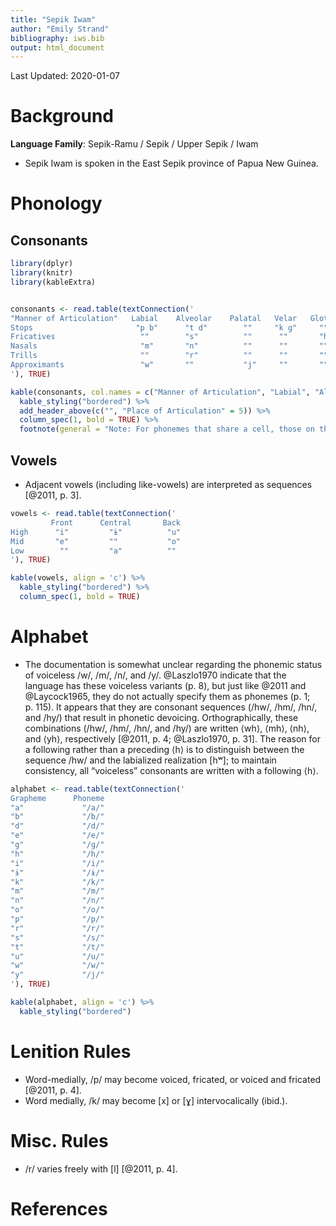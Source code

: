```yaml
---
title: "Sepik Iwam"
author: "Emily Strand"
bibliography: iws.bib
output: html_document
---
```


Last Updated: 2020-01-07

# Background

**Language Family**: Sepik-Ramu / Sepik / Upper Sepik / Iwam

* Sepik Iwam is spoken in the East Sepik province of Papua New Guinea.

# Phonology

## Consonants

```r

library(dplyr)
library(knitr)
library(kableExtra)


consonants <- read.table(textConnection('
"Manner of Articulation"   Labial    Alveolar    Palatal   Velar   Glottal
Stops                       "p b"      "t d"        ""     "k ɡ"     ""
Fricatives                   ""        "s"          ""      ""       "h"
Nasals                       "m"       "n"          ""      ""       ""
Trills                       ""        "r"          ""      ""       ""
Approximants                 "w"       ""           "j"     ""       ""
'), TRUE)

kable(consonants, col.names = c("Manner of Articulation", "Labial", "Alveolar", "Palatal", "Velar", "Glottal"), align = 'c') %>%
  kable_styling("bordered") %>%
  add_header_above(c("", "Place of Articulation" = 5)) %>%
  column_spec(1, bold = TRUE) %>%
  footnote(general = "Note: For phonemes that share a cell, those on the left are voiceless and those on the right are voiced.", general_title = "")
```  

## Vowels

* Adjacent vowels (including like-vowels) are interpreted as sequences [@2011, p. 3].

```r

vowels <- read.table(textConnection('
         Front      Central       Back
High      "i"         "ɨ"          "u"
Mid       "e"         ""           "o"
Low        ""         "a"          ""
'), TRUE)

kable(vowels, align = 'c') %>%
  kable_styling("bordered") %>%
  column_spec(1, bold = TRUE)
```

# Alphabet

* The documentation is somewhat unclear regarding the phonemic status of voiceless /w/, /m/, /n/, and /y/. @Laszlo1970 indicate that the language has these voiceless variants (p. 8), but just like @2011 and @Laycock1965, they do not actually specify them as phonemes (p. 1; p. 115). It appears that they are consonant sequences (/hw/, /hm/, /hn/, and /hy/) that result in phonetic devoicing. Orthographically, these combinations (/hw/, /hm/, /hn/, and /hy/) are written ⟨wh⟩, ⟨mh⟩, ⟨nh⟩, and ⟨yh⟩, respectively [@2011, p. 4; @Laszlo1970, p. 31]. The reason for a following rather than a preceding ⟨h⟩ is to distinguish between the sequence /hw/ and the labialized realization [hʷ]; to maintain consistency, all "voiceless" consonants are written with a following ⟨h⟩.    

```r

alphabet <- read.table(textConnection('
Grapheme      Phoneme  
"a"             "/a/"
"b"             "/b/"
"d"             "/d/"
"e"             "/e/"
"g"             "/ɡ/"
"h"             "/h/"
"i"             "/i/"
"ɨ"             "/ɨ/"
"k"             "/k/"
"m"             "/m/"
"n"             "/n/"
"o"             "/o/"
"p"             "/p/"
"r"             "/r/"
"s"             "/s/"
"t"             "/t/"
"u"             "/u/"
"w"             "/w/"
"y"             "/j/"
'), TRUE)

kable(alphabet, align = 'c') %>%
  kable_styling("bordered")
```

# Lenition Rules

* Word-medially, /p/ may become voiced, fricated, or voiced and fricated [@2011, p. 4].
* Word medially, /k/ may become [x] or [ɣ]  intervocalically (ibid.).

# Misc. Rules

* /r/ varies freely with [l] [@2011, p. 4].

# References
